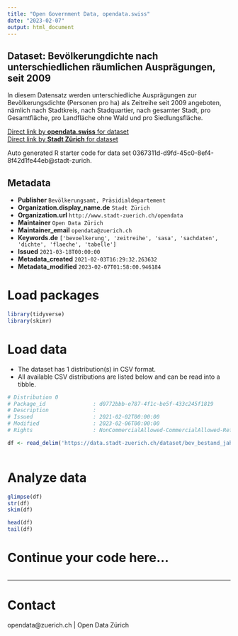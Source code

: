 ```yaml
---
title: "Open Government Data, opendata.swiss"
date: "2023-02-07"
output: html_document
---
```


## Dataset: Bevölkerungdichte nach unterschiedlichen räumlichen Ausprägungen, seit 2009


In diesem Datensatz werden unterschiedliche Ausprägungen zur Bevölkerungsdichte (Personen pro ha) als Zeitreihe seit 2009 angeboten, nämlich nach Stadtkreis, nach Stadquartier, nach gesamter Stadt, pro Gesamtfläche, pro Landfläche ohne Wald und pro Siedlungsfläche.


[Direct link by **opendata.swiss** for dataset](https://opendata.swiss/de/dataset/bevolkerungdichte-nach-unterschiedlichen-raumlichen-auspragungen-seit-2009)<br>
[Direct link by **Stadt Zürich** for dataset](https://data.stadt-zuerich.ch/dataset/bev_bestand_jahr_bevoelkerungsdichten_flaechen_od5802)

Auto generated R starter code for data set 0367311d-d9fd-45c0-8ef4-8f42d1fe44eb@stadt-zurich.

## Metadata

- **Publisher** `Bevölkerungsamt, Präsidialdepartement`
- **Organization.display_name.de** `Stadt Zürich`
- **Organization.url** `http://www.stadt-zuerich.ch/opendata`
- **Maintainer** `Open Data Zürich`
- **Maintainer_email** `opendata@zuerich.ch`
- **Keywords.de** `['bevoelkerung', 'zeitreihe', 'sasa', 'sachdaten', 'dichte', 'flaeche', 'tabelle']`
- **Issued** `2021-03-18T00:00:00`
- **Metadata_created** `2021-02-03T16:29:32.263632`
- **Metadata_modified** `2023-02-07T01:58:00.946184`


# Load packages

```r

library(tidyverse)
library(skimr)

```

# Load data

-   The dataset has 1 distribution(s) in CSV format.
-   All available CSV distributions are listed below and can be read into a tibble.

```r

# Distribution 0
# Package_id               : d0772bbb-e787-4f1c-be5f-433c245f1819
# Description              : 
# Issued                   : 2021-02-02T00:00:00
# Modified                 : 2023-02-06T00:00:00
# Rights                   : NonCommercialAllowed-CommercialAllowed-ReferenceNotRequired

df <- read_delim('https://data.stadt-zuerich.ch/dataset/bev_bestand_jahr_bevoelkerungsdichten_flaechen_od5802/download/BEV580OD5802.csv')



```

# Analyze data

```r

glimpse(df)
str(df)
skim(df)

head(df)
tail(df)

```

# Continue your code here...

```r

```

------------------------------------------------------------------------

# Contact

opendata@zuerich.ch | Open Data Zürich
